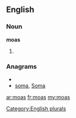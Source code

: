 ==English==

===Noun===
'''moas'''

# {{plural of|[[moa]]}}

===Anagrams===
* {{alphagram|[[Amos#English|Amos]]}} 
* [[soma#English|soma]], [[Soma#English|Soma]]

[[Category:English plurals]]

[[ar:moas]]
[[fr:moas]]
[[my:moas]]